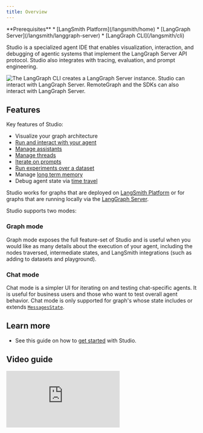 ```yaml
---
title: Overview
---
```


<Info>
**Prerequisites**
* [LangSmith Platform](/langsmith/home)
* [LangGraph Server](/langsmith/langgraph-server)
* [LangGraph CLI](/langsmith/cli)
</Info>

Studio is a specialized agent IDE that enables visualization, interaction, and debugging of agentic systems that implement the LangGraph Server API protocol. Studio also integrates with tracing, evaluation, and prompt engineering.

![The LangGraph CLI creates a LangGraph Server instance. Studio can interact with LangGraph Server. RemoteGraph and the SDKs can also interact with LangGraph Server.](/langsmith/images/lg-platform.png)

## Features

Key features of Studio:

* Visualize your graph architecture
* [Run and interact with your agent](/langsmith/use-studio#run-application)
* [Manage assistants](/langsmith/use-studio#manage-assistants)
* [Manage threads](/langsmith/use-studio#manage-threads)
* [Iterate on prompts](/langsmith/observability-studio)
* [Run experiments over a dataset](/langsmith/observability-studio#run-experiments-over-a-dataset)
* Manage [long term memory](/oss/python/concepts/memory)
* Debug agent state via [time travel](/oss/python/langgraph/use-time-travel)

Studio works for graphs that are deployed on [LangSmith Platform](/langsmith/deployment-quickstart) or for graphs that are running locally via the [LangGraph Server](/langsmith/local-server).

Studio supports two modes:

### Graph mode

Graph mode exposes the full feature-set of Studio and is useful when you would like as many details about the execution of your agent, including the nodes traversed, intermediate states, and LangSmith integrations (such as adding to datasets and playground).

### Chat mode

Chat mode is a simpler UI for iterating on and testing chat-specific agents. It is useful for business users and those who want to test overall agent behavior. Chat mode is only supported for graph's whose state includes or extends [`MessagesState`](/oss/python/langgraph/use-graph-api#messagesstate).

## Learn more

* See this guide on how to [get started](/langsmith/quick-start-studio) with Studio.

## Video guide
<iframe
  className="w-full aspect-video rounded-xl"
  src="https://www.youtube.com/embed/Mi1gSlHwZLM?si=oWCeHQ640zPHoLwn"
  title="YouTube video player"
  frameBorder="0"
  allow="accelerometer; autoplay; clipboard-write; encrypted-media; gyroscope; picture-in-picture"
  allowFullScreen
></iframe>
